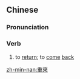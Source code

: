 {{also|重来}}
==Chinese==
{{zh-forms|s=重来}}

===Pronunciation===
{{zh-pron
|m=chónglái
|c=cung4 loi4
|h=pfs=chhiùng-lòi
|mn=têng-lâi
|cat=v
}}

===Verb===
{{zh-verb}}

# {{lb|zh|literary}} to [[return]]; to [[come]] [[back]]

[[zh-min-nan:重來]]